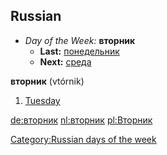 ==Russian==

*''Day of the Week:'' '''вторник'''
**'''Last:''' [[понедельник]]
**'''Next:''' [[среда]]

'''вторник''' (vtórnik)
# [[Tuesday]]

[[Category:Russian days of the week]]

[[de:вторник]]
[[nl:вторник]]
[[pl:Вторник]]